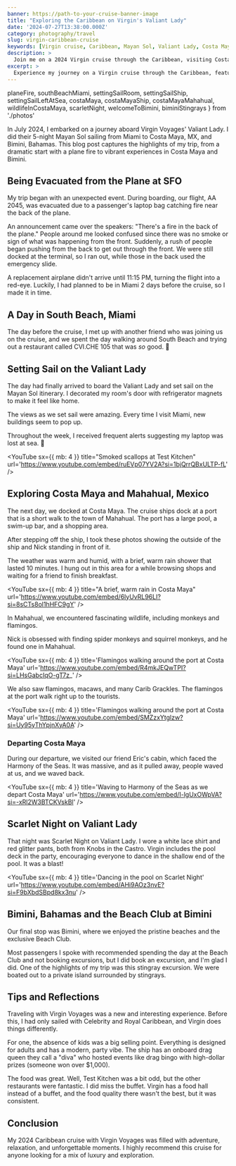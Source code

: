 ```yaml
---
banner: https://path-to-your-cruise-banner-image
title: "Exploring the Caribbean on Virgin's Valiant Lady"
date: '2024-07-27T13:38:00.000Z'
category: photography/travel
slug: virgin-caribbean-cruise
keywords: [Virgin cruise, Caribbean, Mayan Sol, Valiant Lady, Costa Maya, Bimini, travel photography, photo gallery]
description: >
  Join me on a 2024 Virgin cruise through the Caribbean, visiting Costa Maya and Bimini, with photos and highlights.
excerpt: >
  Experience my journey on a Virgin cruise through the Caribbean, featuring Costa Maya and Bimini, with vivid photos and stories.
---
```



  planeFire,
  southBeachMiami,
  settingSailRoom,
  settingSailShip,
  settingSailLeftAtSea,
  costaMaya,
  costaMayaShip,
  costaMayaMahahual,
  wildlifeInCostaMaya,
  scarletNight,
  welcomeToBimini,
  biminiStingrays
} from './photos'

In July 2024, I embarked on a journey aboard Virgin Voyages' Valiant Lady. I did their 5-night Mayan Sol sailing from Miami to Costa Maya, MX, and Bimini, Bahamas. This blog post captures the highlights of my trip, from a dramatic start with a plane fire to vibrant experiences in Costa Maya and Bimini.

## Being Evacuated from the Plane at SFO

My trip began with an unexpected event. During boarding, our flight, AA 2045, was evacuated due to a passenger's laptop bag catching fire near the back of the plane.

An announcement came over the speakers: "There's a fire in the back of the plane." People around me looked confused since there was no smoke or sign of what was happening from the front. Suddenly, a rush of people began pushing from the back to get out through the front. We were still docked at the terminal, so I ran out, while those in the back used the emergency slide.

A replacement airplane didn't arrive until 11:15 PM, turning the flight into a red-eye. Luckily, I had planned to be in Miami 2 days before the cruise, so I made it in time.

<PhotoGallery photos={planeFire} />

## A Day in South Beach, Miami

The day before the cruise, I met up with another friend who was joining us on the cruise, and we spent the day walking around South Beach and trying out a restaurant called CVI.CHE 105 that was _so_ good. 🤤

<PhotoGallery photos={southBeachMiami} />

## Setting Sail on the Valiant Lady

The day had finally arrived to board the Valiant Lady and set sail on the Mayan Sol itinerary. I decorated my room's door with refrigerator magnets to make it feel like home.

<PhotoGallery photos={settingSailRoom} />

The views as we set sail were amazing. Every time I visit Miami, new buildings seem to pop up.

<PhotoGallery photos={settingSailShip} />

Throughout the week, I received frequent alerts suggesting my laptop was lost at sea. 🤣

<PhotoGallery photos={settingSailLeftAtSea} />

<YouTube
  sx={{ mb: 4 }}
  title="Smoked scallops at Test Kitchen"
  url='https://www.youtube.com/embed/ruEVp07YV2A?si=1bjQrrQBxULTP-fL'
/>

## Exploring Costa Maya and Mahahual, Mexico

The next day, we docked at Costa Maya. The cruise ships dock at a port that is a short walk to the town of Mahahual. The port has a large pool, a swim-up bar, and a shopping area.

<PhotoGallery photos={costaMaya} />

After stepping off the ship, I took these photos showing the outside of the ship and Nick standing in front of it.

<PhotoGallery photos={costaMayaShip} />

The weather was warm and humid, with a brief, warm rain shower that lasted 10 minutes. I hung out in this area for a while browsing shops and waiting for a friend to finish breakfast.

<YouTube
  sx={{ mb: 4 }}
  title="A brief, warm rain in Costa Maya"
  url='https://www.youtube.com/embed/6lyUvRL96LI?si=8sCTs8ol1hHFC9gY'
/>

In Mahahual, we encountered fascinating wildlife, including monkeys and flamingos.

<PhotoGallery photos={costaMayaMahahual} />

Nick is obsessed with finding spider monkeys and squirrel monkeys, and he found one in Mahahual.

<YouTube
  sx={{ mb: 4 }}
  title='Flamingos walking around the port at Costa Maya'
  url='https://www.youtube.com/embed/R4mkJEQwTPI?si=LHsGabcIqO-gT7z_'
/>

We also saw flamingos, macaws, and many Carib Grackles. The flamingos at the port walk right up to the tourists.

<PhotoGallery photos={wildlifeInCostaMaya} />

<YouTube
  sx={{ mb: 4 }}
  title='Flamingos walking around the port at Costa Maya'
  url='https://www.youtube.com/embed/SMZzxYtglzw?si=Uy95yThYpjnXyA0A'
/>

### Departing Costa Maya

During our departure, we visited our friend Eric's cabin, which faced the Harmony of the Seas. It was massive, and as it pulled away, people waved at us, and we waved back.

<YouTube
  sx={{ mb: 4 }}
  title='Waving to Harmony of the Seas as we depart Costa Maya'
  url='https://www.youtube.com/embed/I-lgUxOWpVA?si=-xRl2W3BTCKVskBl'
/>

## Scarlet Night on Valiant Lady

That night was Scarlet Night on Valiant Lady. I wore a white lace shirt and red glitter pants, both from Knobs in the Castro. Virgin includes the pool deck in the party, encouraging everyone to dance in the shallow end of the pool. It was a blast!

<PhotoGallery photos={scarletNight} />

<YouTube
  sx={{ mb: 4 }}
  title='Dancing in the pool on Scarlet Night'
  url='https://www.youtube.com/embed/AHi9AOz3nvE?si=F9bXbdSBpd8kx3nu'
/>

## Bimini, Bahamas and the Beach Club at Bimini

Our final stop was Bimini, where we enjoyed the pristine beaches and the exclusive Beach Club.

<PhotoGallery photos={welcomeToBimini} />

Most passengers I spoke with recommended spending the day at the Beach Club and not booking excursions, but I did book an excursion, and I'm glad I did. One of the highlights of my trip was this stingray excursion. We were boated out to a private island surrounded by stingrays.

<PhotoGallery photos={biminiStingrays} />

## Tips and Reflections

Traveling with Virgin Voyages was a new and interesting experience. Before this, I had only sailed with Celebrity and Royal Caribbean, and Virgin does things differently.

For one, the absence of kids was a big selling point. Everything is designed for adults and has a modern, party vibe. The ship has an onboard drag queen they call a "diva" who hosted events like drag bingo with high-dollar prizes (someone won over $1,000).

The food was great. Well, Test Kitchen was a bit odd, but the other restaurants were fantastic. I did miss the buffet. Virgin has a food hall instead of a buffet, and the food quality there wasn't the best, but it was consistent.

## Conclusion

My 2024 Caribbean cruise with Virgin Voyages was filled with adventure, relaxation, and unforgettable moments. I highly recommend this cruise for anyone looking for a mix of luxury and exploration.

